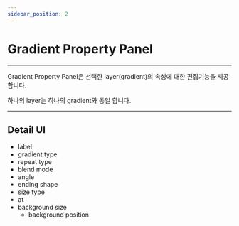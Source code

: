 ```yaml
---
sidebar_position: 2
---
```


# Gradient Property Panel

<hr/>

Gradient Property Panel은 선택한 layer(gradient)의 속성에 대한 편집기능을 제공합니다.

하나의 layer는 하나의 gradient와 동일 합니다.

<hr/>

## Detail UI
  - label
  - gradient type
  - repeat type
  - blend mode
  - angle
  - ending shape
  - size type
  - at
  - background size
	- background position
